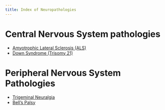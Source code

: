```yaml
---
title: Index of Neuropathologies
---
```


# Central Nervous System pathologies

- [Amyotrophic Lateral Sclerosis (ALS)]({{< var ref-amyotrophic-lateral-sclerosis.path >}})
- [Down Syndrome (Trisomy 21)]({{< var ref-down-syndrome.path >}})

# Peripheral Nervous System Pathologies

- [Trigeminal Neuralgia]({{< var ref-trigeminal-neuralgia.path >}})
- [Bell's Palsy]({{< var ref-bell-palsy.path >}})



